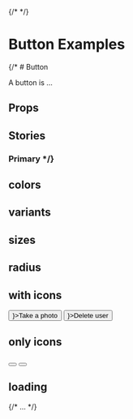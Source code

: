 
{/* <Meta of={ButtonStories} /> */}
<Meta title="Showcase/Button" />

# Button Examples

{/* # Button

A button is ...

<Primary />

## Props

<Controls />

## Stories

### Primary */}

<div style={{
    marginBottom: '32px'
}}>
    <h2>colors</h2>
    <Unstyled>
        <div className='flex gap-2'>
            <Story of={ButtonStories.Primary} />
            <Story of={ButtonStories.Secondary} />
            <Story of={ButtonStories.Default} />
            <Story of={ButtonStories.Success} />
            <Story of={ButtonStories.Warning} />
            <Story of={ButtonStories.Danger} />
        </div>
    </Unstyled>
</div>

<div style={{
    marginBottom: '32px'
}}>
    <h2>variants</h2>
    <Unstyled>
        <div className='flex gap-2'>
            <Story of={ButtonStories.Solid} />
            <Story of={ButtonStories.Bordered} />
            <Story of={ButtonStories.Light} />
            <Story of={ButtonStories.Flat} />
            <Story of={ButtonStories.Faded} />
            <Story of={ButtonStories.Shadow} />
            <Story of={ButtonStories.Ghost} />
        </div>
    </Unstyled>
</div>

<div style={{
    marginBottom: '32px'
}}>
    <h2>sizes</h2>
    <Unstyled>
        <div className='flex gap-2'>
            <Story of={ButtonStories.Small} />
            <Story of={ButtonStories.Medium} />
            <Story of={ButtonStories.Large} />
        </div>
    </Unstyled>
</div>

<div style={{
    marginBottom: '32px'
}}>
    <h2>radius</h2>
    <Unstyled>
        <div className='flex gap-2'>
            <Story of={ButtonStories.RadiusFull} />
            <Story of={ButtonStories.RadiusLg} />
            <Story of={ButtonStories.RadiusMd} />
            <Story of={ButtonStories.RadiusSm} />
            <Story of={ButtonStories.RadiusNone} />
        </div>
    </Unstyled>
</div>

<div style={{
    marginBottom: '32px'
}}>
    <h2>with icons</h2>
    <Unstyled>
        <div className='flex gap-2'>
            <Button color="success" endContent={<CameraIcon/>}>Take a photo</Button>
            <Button color="danger" variant="solid" startContent={<UserIcon/>}>Delete user</Button>
        </div>
    </Unstyled>
</div>

<div style={{
    marginBottom: '32px'
}}>
    <h2>only icons</h2>
    <Unstyled>
        <div className='flex gap-2'>
            <Button isIconOnly color="danger" aria-label="Like"><HeartIcon />
            </Button>    
            <Button isIconOnly color="warning" variant="faded" aria-label="Take a photo"><CameraIcon /></Button>
        </div>
    </Unstyled>
</div>

<div style={{
    marginBottom: '32px'
}}>
    <h2>loading</h2>
    <Unstyled>
        <div className='flex gap-2'>
            <Story of={ButtonStories.Loading} />
        </div>
    </Unstyled>
</div>

{/* ... */}
